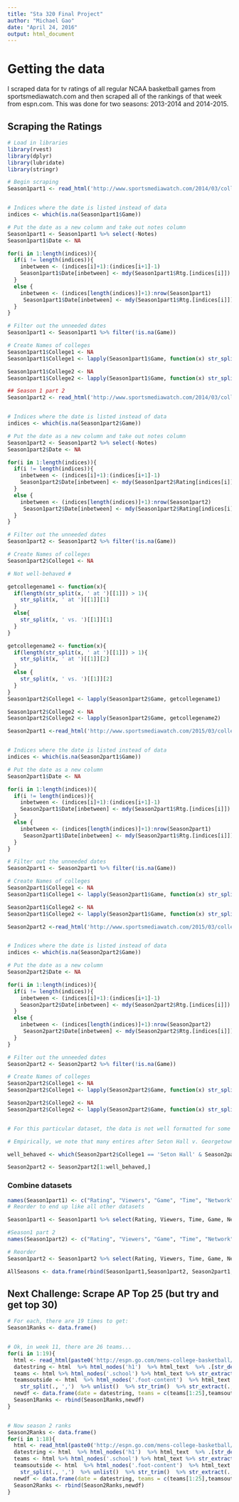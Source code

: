 ```yaml
---
title: "Sta 320 Final Project"
author: "Michael Gao"
date: "April 24, 2016"
output: html_document
---
```


# Getting the data

I scraped data for tv ratings of all regular NCAA basketball games from sportsmediawatch.com and then scraped all of the rankings of that week from espn.com. This was done for two seasons: 2013-2014 and 2014-2015.

## Scraping the Ratings
```r
# Load in libraries
library(rvest)
library(dplyr)
library(lubridate)
library(stringr)
```

```r
# Begin scraping 
Season1part1 <- read_html('http://www.sportsmediawatch.com/2014/03/college-basketball-tv-ratings-numbers-for-every-game-of-the-2013-14-season/2/') %>% html_nodes('table') %>% html_table() %>% as.data.frame()


# Indices where the date is listed instead of data
indices <- which(is.na(Season1part1$Game))

# Put the date as a new column and take out notes column
Season1part1 <- Season1part1 %>% select(-Notes)
Season1part1$Date <- NA

for(i in 1:length(indices)){
  if(i != length(indices)){
    inbetween <- (indices[i]+1):(indices[i+1]-1)
    Season1part1$Date[inbetween] <- mdy(Season1part1$Rtg.[indices[i]])
  }
  else {
    inbetween <- (indices[length(indices)]+1):nrow(Season1part1)
     Season1part1$Date[inbetween] <- mdy(Season1part1$Rtg.[indices[i]])
  }
}

# Filter out the unneeded dates
Season1part1 <- Season1part1 %>% filter(!is.na(Game))

# Create Names of colleges
Season1part1$College1 <- NA
Season1part1$College1 <- lapply(Season1part1$Game, function(x) str_split(x," at ")[[1]][1])

Season1part1$College2 <- NA
Season1part1$College2 <- lapply(Season1part1$Game, function(x) str_split(x, " at ")[[1]][2])
```

```r
## Season 1 part 2
Season1part2 <- read_html('http://www.sportsmediawatch.com/2014/03/college-basketball-tv-ratings-numbers-for-every-game-of-the-2013-14-season/3/') %>% html_nodes('table') %>% html_table() %>% as.data.frame()


# Indices where the date is listed instead of data
indices <- which(is.na(Season1part2$Game))

# Put the date as a new column and take out notes column
Season1part2 <- Season1part2 %>% select(-Notes)
Season1part2$Date <- NA

for(i in 1:length(indices)){
  if(i != length(indices)){
    inbetween <- (indices[i]+1):(indices[i+1]-1)
    Season1part2$Date[inbetween] <- mdy(Season1part2$Rating[indices[i]])
  }
  else {
    inbetween <- (indices[length(indices)]+1):nrow(Season1part2)
     Season1part2$Date[inbetween] <- mdy(Season1part2$Rating[indices[i]])
  }
}

# Filter out the unneeded dates
Season1part2 <- Season1part2 %>% filter(!is.na(Game))

# Create Names of colleges
Season1part2$College1 <- NA

# Not well-behaved #

getcollegename1 <- function(x){
  if(length(str_split(x, ' at ')[[1]]) > 1){
    str_split(x, ' at ')[[1]][1]
  }
  else{
    str_split(x, ' vs. ')[[1]][1]
  }
}

getcollegename2 <- function(x){
  if(length(str_split(x, ' at ')[[1]]) > 1){
    str_split(x, ' at ')[[1]][2]
  }
  else {
    str_split(x, ' vs. ')[[1]][2]
  }
}
Season1part2$College1 <- lapply(Season1part2$Game, getcollegename1)

Season1part2$College2 <- NA
Season1part2$College2 <- lapply(Season1part2$Game, getcollegename2)
```

```r
Season2part1 <-read_html('http://www.sportsmediawatch.com/2015/03/college-basketball-ratings-viewership-every-game-2014-2015-regular-season-espn-cbs-fox-fs1-nbcsn/2/') %>% html_nodes('table') %>% html_table() %>% as.data.frame()


# Indices where the date is listed instead of data
indices <- which(is.na(Season2part1$Game))

# Put the date as a new column 
Season2part1$Date <- NA

for(i in 1:length(indices)){
  if(i != length(indices)){
    inbetween <- (indices[i]+1):(indices[i+1]-1)
    Season2part1$Date[inbetween] <- mdy(Season2part1$Rtg.[indices[i]])
  }
  else {
    inbetween <- (indices[length(indices)]+1):nrow(Season2part1)
     Season2part1$Date[inbetween] <- mdy(Season2part1$Rtg.[indices[i]])
  }
}

# Filter out the unneeded dates
Season2part1 <- Season2part1 %>% filter(!is.na(Game))

# Create Names of colleges
Season2part1$College1 <- NA
Season2part1$College1 <- lapply(Season2part1$Game, function(x) str_split(x,"/")[[1]][1])

Season2part1$College2 <- NA
Season2part1$College2 <- lapply(Season2part1$Game, function(x) str_split(x, "/")[[1]][2])
```

```r
Season2part2 <-read_html('http://www.sportsmediawatch.com/2015/03/college-basketball-ratings-viewership-every-game-2014-2015-regular-season-espn-cbs-fox-fs1-nbcsn/3/') %>% html_nodes('table') %>% html_table() %>% as.data.frame()


# Indices where the date is listed instead of data
indices <- which(is.na(Season2part2$Game))

# Put the date as a new column 
Season2part2$Date <- NA

for(i in 1:length(indices)){
  if(i != length(indices)){
    inbetween <- (indices[i]+1):(indices[i+1]-1)
    Season2part2$Date[inbetween] <- mdy(Season2part2$Rtg.[indices[i]])
  }
  else {
    inbetween <- (indices[length(indices)]+1):nrow(Season2part2)
     Season2part2$Date[inbetween] <- mdy(Season2part2$Rtg.[indices[i]])
  }
}

# Filter out the unneeded dates
Season2part2 <- Season2part2 %>% filter(!is.na(Game))

# Create Names of colleges
Season2part2$College1 <- NA
Season2part2$College1 <- lapply(Season2part2$Game, function(x) str_split(x,"/")[[1]][1])

Season2part2$College2 <- NA
Season2part2$College2 <- lapply(Season2part2$Game, function(x) str_split(x, "/")[[1]][2])


# For this particular dataset, the data is not well formatted for some of the later games, so we simply remove those (html table is not well behaved)

# Empirically, we note that many entires after Seton Hall v. Georgetown on March 7, 2015 are poorly behaved.

well_behaved <- which(Season2part2$College1 == 'Seton Hall' & Season2part2$College2 == 'Georgetown')

Season2part2 <- Season2part2[1:well_behaved,]
```

### Combine datasets
```r
names(Season1part1) <- c("Rating", "Viewers", "Game", "Time", "Network", "Date", "College1", "College2")
# Reorder to end up like all other datasets

Season1part1 <- Season1part1 %>% select(Rating, Viewers, Time, Game, Network, Date, College1, College2)

#Season1 part 2
names(Season1part2) <- c("Rating", "Viewers", "Game", "Time", "Network", "Date", "College1", "College2")

# Reorder
Season1part2 <- Season1part2 %>% select(Rating, Viewers, Time, Game, Network, Date, College1, College2)

AllSeasons <- data.frame(rbind(Season1part1,Season1part2, Season2part1, Season2part2))
```


## Next Challenge: Scrape AP Top 25 (but try and get top 30)

```r
# For each, there are 19 times to get:
Season1Ranks <- data.frame()


# Ok, in week 11, there are 26 teams...
for(i in 1:19){
  html <- read_html(paste0('http://espn.go.com/mens-college-basketball/rankings/_/poll/1/year/2014/week/',i,'/seasontype/2'))
  datestring <- html  %>% html_nodes('h1')  %>% html_text  %>% .[str_detect(.,'\\(')]  %>% str_extract(.,'(?<=\\().*(?=\\))')
  teams <- html %>% html_nodes('.school') %>% html_text %>% str_extract('\\w*')
  teamsoutside <- html  %>% html_nodes('.foot-content')  %>% html_text  %>% str_extract('(?<=: ).*(?=Dropped)')  %>% 
    str_split(., ',')  %>% unlist()  %>% str_trim()  %>% str_extract(., '[\\D]*')  %>% str_trim()
  newdf <- data.frame(date = datestring, teams = c(teams[1:25],teamsoutside), ranks = 1:(25+length(teamsoutside)))
  Season1Ranks <- rbind(Season1Ranks,newdf)
}


# Now season 2 ranks
Season2Ranks <- data.frame()
for(i in 1:18){
  html <- read_html(paste0('http://espn.go.com/mens-college-basketball/rankings/_/poll/1/year/2015/week/',i,'/seasontype/2'))
  datestring <- html  %>% html_nodes('h1')  %>% html_text  %>% .[str_detect(.,'\\(')]  %>% str_extract(.,'(?<=\\().*(?=\\))')
  teams <- html %>% html_nodes('.school') %>% html_text %>% str_extract('\\w*')
  teamsoutside <- html  %>% html_nodes('.foot-content')  %>% html_text  %>% str_extract('(?<=: ).*(?=Dropped)')  %>% 
    str_split(., ',')  %>% unlist()  %>% str_trim()  %>% str_extract(., '[\\D]*')  %>% str_trim()
  newdf <- data.frame(date = datestring, teams = c(teams[1:25],teamsoutside), ranks = 1:(25+length(teamsoutside)))
  Season2Ranks <- rbind(Season2Ranks,newdf)
}
```
